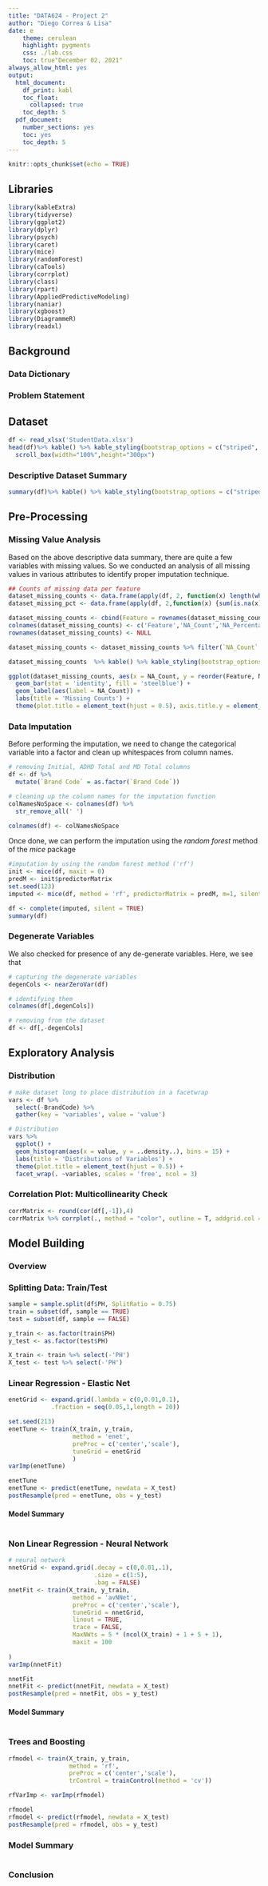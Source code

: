 ---
title: "DATA624 - Project 2"
author: "Diego Correa & Lisa"
date: e
    theme: cerulean
    highlight: pygments
    css: ./lab.css
    toc: true"December 02, 2021"
always_allow_html: yes
output:
  html_document:
    df_print: kabl
    toc_float:
      collapsed: true
    toc_depth: 5
  pdf_document: 
    number_sections: yes
    toc: yes
    toc_depth: 5
---

```{r setup, include=FALSE}
knitr::opts_chunk$set(echo = TRUE)
```
## Libraries

```{r warning=FALSE, message=FALSE}
library(kableExtra)
library(tidyverse)
library(ggplot2)
library(dplyr)
library(psych)
library(caret)
library(mice)
library(randomForest)
library(caTools)
library(corrplot)
library(class)
library(rpart)
library(AppliedPredictiveModeling)
library(naniar)
library(xgboost)
library(DiagrammeR)
library(readxl)
```

## Background

### Data Dictionary

### Problem Statement


## Dataset

```{r warning=FALSE, message=FALSE}
df <- read_xlsx('StudentData.xlsx')
head(df)%>% kable() %>% kable_styling(bootstrap_options = c("striped", "hover", "condensed", "responsive")) %>% 
  scroll_box(width="100%",height="300px")
```

### Descriptive Dataset Summary

```{r warning=FALSE, message=FALSE}
summary(df)%>% kable() %>% kable_styling(bootstrap_options = c("striped", "hover", "condensed", "responsive")) %>% scroll_box(width="100%",height="400px")
```

## Pre-Processing

### Missing Value Analysis

Based on the above descriptive data summary, there are quite a few variables with missing values. So we conducted an analysis of all missing values in various attributes to identify proper imputation technique.

```{r fig.height=4, message=FALSE, warning=FALSE}
## Counts of missing data per feature
dataset_missing_counts <- data.frame(apply(df, 2, function(x) length(which(is.na(x)))))
dataset_missing_pct <- data.frame(apply(df, 2,function(x) {sum(is.na(x)) / length(x) * 100}))

dataset_missing_counts <- cbind(Feature = rownames(dataset_missing_counts), dataset_missing_counts, dataset_missing_pct)
colnames(dataset_missing_counts) <- c('Feature','NA_Count','NA_Percentage')
rownames(dataset_missing_counts) <- NULL

dataset_missing_counts <- dataset_missing_counts %>% filter(`NA_Count` != 0) %>% arrange(desc(`NA_Count`))

dataset_missing_counts  %>% kable() %>% kable_styling(bootstrap_options = c("striped", "hover", "condensed", "responsive")) %>% scroll_box(width="100%",height="300px")

ggplot(dataset_missing_counts, aes(x = NA_Count, y = reorder(Feature, NA_Count))) + 
  geom_bar(stat = 'identity', fill = 'steelblue') +
  geom_label(aes(label = NA_Count)) +
  labs(title = 'Missing Counts') +
  theme(plot.title = element_text(hjust = 0.5), axis.title.y = element_blank(), axis.title.x = element_blank())
```

### Data Imputation

Before performing the imputation, we need to change the categorical variable into a factor and clean up whitespaces from column names.

```{r}
# removing Initial, ADHD Total and MD Total columns
df <- df %>%
  mutate(`Brand Code` = as.factor(`Brand Code`))

# cleaning up the column names for the imputation function
colNamesNoSpace <- colnames(df) %>%
  str_remove_all(' ')

colnames(df) <- colNamesNoSpace
```

Once done, we can perform the imputation using the *random forest* method of the *mice* package

```{r message=FALSE, warning=FALSE}
#imputation by using the random forest method ('rf')
init <- mice(df, maxit = 0)
predM <- init$predictorMatrix
set.seed(123)
imputed <- mice(df, method = 'rf', predictorMatrix = predM, m=1, silent = TRUE)
```


```{r message=FALSE, warning=FALSE}
df <- complete(imputed, silent = TRUE)
summary(df)
```


### Degenerate Variables

We also checked for presence of any de-generate variables.  Here, we  see that 

```{r}
# capturing the degenerate variables
degenCols <- nearZeroVar(df)

# identifying them 
colnames(df[,degenCols])

# removing from the dataset
df <- df[,-degenCols]
```
## Exploratory Analysis


### Distribution

```{r}
# make dataset long to place distribution in a facetwrap
vars <- df %>%
  select(-BrandCode) %>%
  gather(key = 'variables', value = 'value') 

# Distribution
vars %>%
  ggplot() +
  geom_histogram(aes(x = value, y = ..density..), bins = 15) +
  labs(title = 'Distributions of Variables') +
  theme(plot.title = element_text(hjust = 0.5)) +
  facet_wrap(. ~variables, scales = 'free', ncol = 3)
```

### Correlation Plot: Multicollinearity Check


```{r fig.height=6, fig.width=7, message=FALSE, warning=FALSE}
corrMatrix <- round(cor(df[,-1]),4)
corrMatrix %>% corrplot(., method = "color", outline = T, addgrid.col = "darkgray", order="hclust", addrect = 4, rect.col = "black", rect.lwd = 5,cl.pos = "b", tl.col = "indianred4", tl.cex = 1.0, cl.cex = 1.0, addCoef.col = "white", number.digits = 2, number.cex = 0.8, col = colorRampPalette(c("darkred","white","dodgerblue4"))(100))
```

## Model Building

### Overview




### Splitting Data: Train/Test

```{r}
sample = sample.split(df$PH, SplitRatio = 0.75)
train = subset(df, sample == TRUE)
test = subset(df, sample == FALSE)

y_train <- as.factor(train$PH)
y_test <- as.factor(test$PH)

X_train <- train %>% select(-'PH')
X_test <- test %>% select(-'PH')
```

### Linear Regression - Elastic Net


```{r}
enetGrid <- expand.grid(.lambda = c(0,0.01,0.1),
            .fraction = seq(0.05,1,length = 20))

set.seed(213)
enetTune <- train(X_train, y_train,
                  method = 'enet',
                  preProc = c('center','scale'),
                  tuneGrid = enetGrid
                  )
varImp(enetTune)
```

```{r}
enetTune
enetTune <- predict(enetTune, newdata = X_test)
postResample(pred = enetTune, obs = y_test)
```

#### Model Summary

```{r}

```

### Non Linear Regression - Neural Network

```{r}
# neural network
nnetGrid <- expand.grid(.decay = c(0,0.01,.1),
                        .size = c(1:5),
                        .bag = FALSE)
nnetFit <- train(X_train, y_train,
                  method = 'avNNet',
                  preProc = c('center','scale'),
                  tuneGrid = nnetGrid,
                  linout = TRUE,
                  trace = FALSE,
                  MaxNWts = 5 * (ncol(X_train) + 1 + 5 + 1),
                  maxit = 100
  
)
varImp(nnetFit)
```

```{r}
nnetFit
nnetFit <- predict(nnetFit, newdata = X_test)
postResample(pred = nnetFit, obs = y_test)
```

#### Model Summary

```{r}

```

### Trees and Boosting

```{r}
rfmodel <- train(X_train, y_train,
                 method = 'rf',
                 preProc = c('center','scale'),
                 trControl = trainControl(method = 'cv'))

rfVarImp <- varImp(rfmodel)
```

```{r}
rfmodel
rfmodel <- predict(rfmodel, newdata = X_test)
postResample(pred = rfmodel, obs = y_test)
```

### Model Summary

```{r}

```

### Conclusion

```{r}

```





